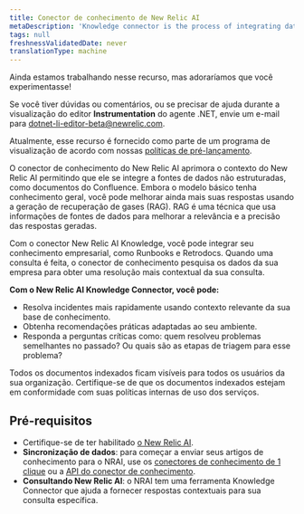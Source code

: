```yaml
---
title: Conector de conhecimento de New Relic AI
metaDescription: 'Knowledge connector is the process of integrating data from various sources to create a unified view of information. This unified view can be used to improve decision-making, automate processes, and enhance customer experiences.'
tags: null
freshnessValidatedDate: never
translationType: machine
---
```


<Callout title="visualização">
  Ainda estamos trabalhando nesse recurso, mas adoraríamos que você experimentasse!

  Se você tiver dúvidas ou comentários, ou se precisar de ajuda durante a visualização do editor <DNT>**Instrumentation**</DNT> do agente .NET, envie um e-mail para [dotnet-li-editor-beta@newrelic.com](mailto:dotnet-li-editor-beta@newrelic.com).

  Atualmente, esse recurso é fornecido como parte de um programa de visualização de acordo com nossas [políticas de pré-lançamento](/docs/licenses/license-information/referenced-policies/new-relic-pre-release-policy).
</Callout>

O conector de conhecimento do New Relic AI aprimora o contexto do New Relic AI permitindo que ele se integre a fontes de dados não estruturadas, como documentos do Confluence. Embora o modelo básico tenha conhecimento geral, você pode melhorar ainda mais suas respostas usando a geração de recuperação de gases (RAG). RAG é uma técnica que usa informações de fontes de dados para melhorar a relevância e a precisão das respostas geradas.

Com o conector New Relic AI Knowledge, você pode integrar seu conhecimento empresarial, como Runbooks e Retrodocs. Quando uma consulta é feita, o conector de conhecimento pesquisa os dados da sua empresa para obter uma resolução mais contextual da sua consulta.

**Com o New Relic AI Knowledge Connector, você pode:**

* Resolva incidentes mais rapidamente usando contexto relevante da sua base de conhecimento.
* Obtenha recomendações práticas adaptadas ao seu ambiente.
* Responda a perguntas críticas como: quem resolveu problemas semelhantes no passado? Ou quais são as etapas de triagem para esse problema?

<Callout variant="important">
  Todos os documentos indexados ficam visíveis para todos os usuários da sua organização. Certifique-se de que os documentos indexados estejam em conformidade com suas políticas internas de uso dos serviços.
</Callout>

## Pré-requisitos

* Certifique-se de ter habilitado [o New Relic AI](/docs/agentic-ai/new-relic-ai/#enable).
* **Sincronização de dados**: para começar a enviar seus artigos de conhecimento para o NRAI, use os [conectores de conhecimento de 1 clique](/docs/agentic-ai/knowledge-integration/knowledge-connector) ou a [API do conector de conhecimento](/docs/apis/nerdgraph/examples/nerdgraph-rag).
* **Consultando New Relic AI**: o NRAI tem uma ferramenta Knowledge Connector que ajuda a fornecer respostas contextuais para sua consulta específica.
